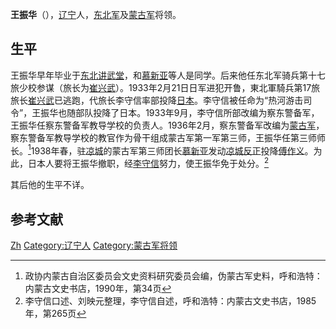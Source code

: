 '''王振华'''（{{bd|?||?|}}），[[辽宁|辽宁]]人，[[东北军|东北军]]及[[蒙古军|蒙古军]]将领。

==生平==
王振华早年毕业于[[东北讲武堂|东北讲武堂]]，和[[慕新亚|慕新亚]]等人是同学。后来他任东北军骑兵第十七旅少校参谋（旅长为[[崔兴武|崔兴武]]）。1933年2月21日日军进犯开鲁，東北軍騎兵第17旅旅长[[崔兴武|崔兴武]]已逃跑，代旅长李守信率部投降[[日本|日本]]。李守信被任命为“热河游击司令”，王振华也随部队投降了日本。1933年9月，李守信所部改编为察东警备军，王振华任察东警备军教导学校的负责人。1936年2月，察东警备军改编为[[蒙古军|蒙古军]]，察东警备军教导学校的教官作为骨干组成蒙古军第一军第三师，王振华任第三师师长。<ref>政协内蒙古自治区委员会文史资料研究委员会编，伪蒙古军史料，呼和浩特：内蒙古文史书店，1990年，第34页</ref>1938年春，驻[[凉城|凉城]]的蒙古军第三师团长[[慕新亚|慕新亚]]发动[[凉城反正|凉城反正]]投降[[傅作义|傅作义]]。为此，日本人要将王振华撤职，经[[李守信_(1892年)|李守信]]努力，使王振华免于处分。<ref>李守信口述、刘映元整理，李守信自述，呼和浩特：内蒙古文史书店，1985年，第265页</ref>

其后他的生平不详。

==参考文献==
{{reflist}}

{{DEFAULTSORT:Wang王}}
[[Category:王姓|Zh]]
[[Category:辽宁人|Category:辽宁人]]
[[Category:蒙古军将领|Category:蒙古军将领]]